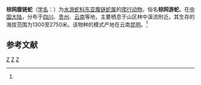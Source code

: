 {{Speciesbox 
| taxon = Hebius johannis
| status = LC
| status_system = IUCN3.1
| status_ref =<ref name=iucn>{{IUCN|authors=China Snakes Working Group|year=2021|id=192172|title=''Hebius johannis''|page =e.T192172A2050857|access-date=2022-06-09}}</ref>
| binomial_authority = (Boulenger, 1908)<ref name='id4576'>{{cite web| url =http://www.bioinfo.cn/db05/BjdwSpecies.php?action=view&id=4576| title =棕网腹链蛇| work =《中国动物物种编目数据库》| publisher =中国科学院微生物研究所| author =中国科学院动物研究所| accessdate =2009-04-11| deadurl =yes| archiveurl =https://web.archive.org/web/20160305053347/http://www.bioinfo.cn/db05/BjdwSpecies.php?action=view&id=4576| archivedate =2016-03-05}}</ref>
| synonyms =* ''Amphiesma johannis''
}}

'''棕网腹链蛇'''（[[学名|学名]]：{{lang|la|''Hebius johannis''}}）为[[水游蛇科|水游蛇科]][[东亚腹链蛇属|东亚腹链蛇属]]的[[爬行动物|爬行动物]]，俗名'''棕网游蛇'''。在[[中国大陆|中国大陆]]，分布于[[四川|四川]]、[[贵州|贵州]]、[[云南|云南]]等地，主要栖息于山区林中溪流附近。其生存的海拔范围为1300至2750米。该物种的模式产地在云南[[昆明|昆明]]。<ref name='id4576'/>

== 参考文献 ==
{{reflist}}

{{Taxonbar|from=Q2844208}}

[[Category:东亚腹链蛇属|Z]]
[[Category:中國特有蛇類|Z]]
[[Category:1908年描述的动物|Z]]